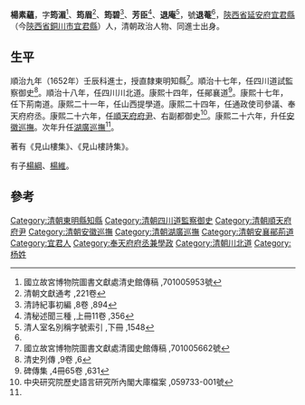 '''楊素蘊'''，字'''筠湄'''<ref name="#1">國立故宮博物院圖書文獻處清史館傳稿 ,701005953號</ref>、'''筠眉'''<ref>清朝文獻通考 ,221卷</ref>、'''筠碧'''<ref>清詩紀事初編 ,8卷 ,894</ref>、'''芳臣'''<ref>清秘述聞三種 ,上冊11卷 ,356</ref>、'''退庵'''<ref>清人室名別稱字號索引 ,下冊 ,1548</ref>，號'''退菴'''<ref name="#1"/>，[[陝西省|陝西省]][[延安府|延安府]][[宜君縣|宜君縣]]（今[[陝西省|陝西省]][[銅川市|銅川市]][[宜君縣|宜君縣]]）人，清朝政治人物、同進士出身。

== 生平 ==
順治九年（1652年）壬辰科進士，授直隸東明知縣<ref name="#2">國立故宮博物院圖書文獻處清國史館傳稿 ,701005662號</ref>。順治十七年，任四川道試監察御史<ref>清史列傳 ,9卷 ,6</ref>。順治十八年，任四川川北道。康熙十四年，任鄖襄道<ref>碑傳集 ,4冊65卷 ,631</ref>。康熙十七年，任下荊南道。康熙二十一年，任山西提學道。康熙二十四年，任通政使司參議、奉天府府丞。康熙二十六年，任[[順天府|順天府]][[府尹|府尹]]、右副都御史<ref>中央研究院歷史語言研究所內閣大庫檔案 ,059733-001號</ref>。康熙二十六年，升任[[安徽巡撫|安徽巡撫]]。次年升任[[湖廣巡撫|湖廣巡撫]]<ref name="#2"/>。

著有《見山樓集》、《見山樓詩集》。

有子[[楊綱|楊綱]]、[[楊維|楊維]]。

==參考==
{{Reflist|2}}

{{清朝人物小作品}}
{{順治九年壬辰科殿試金榜}}
{{DEFAULTSORT:Yang杨}}
[[Category:清朝東明縣知縣|Category:清朝東明縣知縣]]
[[Category:清朝四川道監察御史|Category:清朝四川道監察御史]]
[[Category:清朝順天府府尹|Category:清朝順天府府尹]]
[[Category:清朝安徽巡撫|Category:清朝安徽巡撫]]
[[Category:清朝湖廣巡撫|Category:清朝湖廣巡撫]]
[[Category:清朝安襄鄖荊道|Category:清朝安襄鄖荊道]]
[[Category:宜君人|Category:宜君人]]
[[Category:奉天府府丞兼學政|Category:奉天府府丞兼學政]]
[[Category:清朝川北道|Category:清朝川北道]]
[[Category:杨姓|Category:杨姓]]